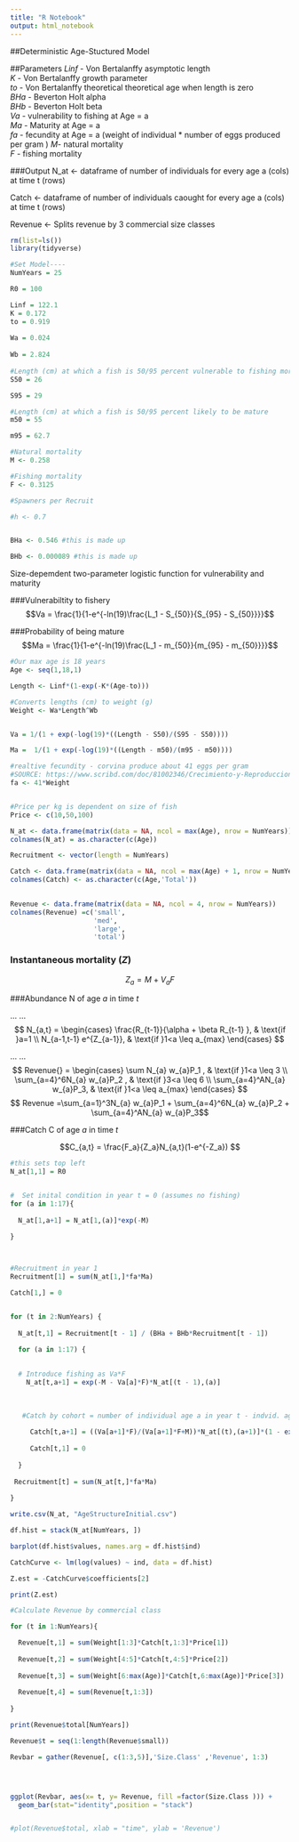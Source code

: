 ```yaml
---
title: "R Notebook"
output: html_notebook
---
```

##Deterministic Age-Stuctured Model


##Parameters
 *Linf* - Von Bertalanffy asymptotic length  
 *K* - Von Bertalanffy growth parameter  
 *to* - Von Bertalanffy theoretical theoretical age when length is zero  
 *BHa* - Beverton Holt alpha  
 *BHb* - Beverton Holt beta  
 *Va* - vulnerability to fishing at Age = a  
 *Ma* - Maturity at Age = a  
 *fa* - fecundity at Age = a  (weight of individual * number of eggs produced per gram )
 *M*- natural mortality  
 *F* - fishing mortality  

###Output
 N_at <- dataframe of number of individuals for every age a (cols) at time t (rows)
 
 Catch <- dataframe of number of individuals caought for every age a (cols) at time t (rows)
 
 Revenue <- Splits revenue by 3 commercial size classes 

```r
rm(list=ls())
library(tidyverse)

#Set Model----
NumYears = 25

R0 = 100

```


```r
Linf = 122.1
K = 0.172
to = 0.919
  
Wa = 0.024
  
Wb = 2.824
  
#Length (cm) at which a fish is 50/95 percent vulnerable to fishing mortality
S50 = 26

S95 = 29

#Length (cm) at which a fish is 50/95 percent likely to be mature
m50 = 55

m95 = 62.7

#Natural mortality
M <- 0.258

#Fishing mortality
F <- 0.3125

#Spawners per Recruit

#h <- 0.7


BHa <- 0.546 #this is made up

BHb <- 0.000089 #this is made up

```

Size-depemdent two-parameter logistic function for vulnerability and maturity

###Vulnerabiltity to fishery
$$Va = \frac{1}{1-e^{-ln(19)\frac{L_1 - S_{50}}{S_{95} - S_{50}}}}$$

###Probability of being mature
$$Ma = \frac{1}{1-e^{-ln(19)\frac{L_1 - m_{50}}{m_{95} - m_{50}}}}$$


```r

#Our max age is 18 years
Age <- seq(1,18,1)

Length <- Linf*(1-exp(-K*(Age-to)))

#Converts lengths (cm) to weight (g)
Weight <- Wa*Length^Wb


Va = 1/(1 + exp(-log(19)*((Length - S50)/(S95 - S50))))

Ma =  1/(1 + exp(-log(19)*((Length - m50)/(m95 - m50))))

#realtive fecundity - corvina produce about 41 eggs per gram 
#SOURCE: https://www.scribd.com/doc/81002346/Crecimiento-y-Reproduccion-de-corvina
fa <- 41*Weight


#Price per kg is dependent on size of fish
Price <- c(10,50,100)
```


```r
N_at <- data.frame(matrix(data = NA, ncol = max(Age), nrow = NumYears))
colnames(N_at) = as.character(c(Age))

Recruitment <- vector(length = NumYears)

Catch <- data.frame(matrix(data = NA, ncol = max(Age) + 1, nrow = NumYears))
colnames(Catch) <- as.character(c(Age,'Total'))
                        

Revenue <- data.frame(matrix(data = NA, ncol = 4, nrow = NumYears))
colnames(Revenue) =c('small',
                     'med',
                     'large',
                     'total')

```

### Instantaneous mortality (*Z*)
$$Z_a = M + V_aF $$

###Abundance N of age *a* in time *t*

\usepackage{amsmath}
...
...
$$
N_{a,t} =
\begin{cases}
\frac{R_{t-1}}{\alpha + \beta R_{t-1} }, & \text{if }a=1 \\
N_{a-1,t-1} e^{Z_{a-1}}, & \text{if }1<a \leq a_{max}
\end{cases}
$$



\usepackage{amsmath}
...
...
$$
Revenue{} =
\begin{cases}
\sum N_{a} w_{a}P_1 , & \text{if }1<a \leq 3 \\
\sum_{a=4}^6N_{a} w_{a}P_2 , & \text{if }3<a \leq 6 \\
\sum_{a=4}^AN_{a} w_{a}P_3, & \text{if }1<a \leq a_{max}
\end{cases}
$$
$$ Revenue =\sum_{a=1}^3N_{a} w_{a}P_1 + \sum_{a=4}^6N_{a} w_{a}P_2 + \sum_{a=4}^AN_{a} w_{a}P_3$$




###Catch C of age *a* in time *t*

$$C_{a,t} = \frac{F_a}{Z_a}N_{a,t}(1-e^{-Z_a}) $$



```r



#this sets top left
N_at[1,1] = R0


#  Set inital condition in year t = 0 (assumes no fishing)
for (a in 1:17){
 
  N_at[1,a+1] = N_at[1,(a)]*exp(-M)
  
}



#Recruitment in year 1
Recruitment[1] = sum(N_at[1,]*fa*Ma)

Catch[1,] = 0


for (t in 2:NumYears) {
  
  N_at[t,1] = Recruitment[t - 1] / (BHa + BHb*Recruitment[t - 1])

  for (a in 1:17) {
  
  
  # Introduce fishing as Va*F  
    N_at[t,a+1] = exp(-M - Va[a]*F)*N_at[(t - 1),(a)]
    
    
    
   #Catch by cohort = number of individual age a in year t - indvid. age a captured in year t
    
     Catch[t,a+1] = ((Va[a+1]*F)/(Va[a+1]*F+M))*N_at[(t),(a+1)]*(1 - exp(-M - Va[a+1]*F))
    
     Catch[t,1] = 0
    
  }
  
 Recruitment[t] = sum(N_at[t,]*fa*Ma)
      
}

write.csv(N_at, "AgeStructureInitial.csv")
```

```r

df.hist = stack(N_at[NumYears, ])

barplot(df.hist$values, names.arg = df.hist$ind)

CatchCurve <- lm(log(values) ~ ind, data = df.hist)

Z.est = -CatchCurve$coefficients[2]

print(Z.est)
```


```r

#Calculate Revenue by commercial class

for (t in 1:NumYears){

  Revenue[t,1] = sum(Weight[1:3]*Catch[t,1:3]*Price[1])
  
  Revenue[t,2] = sum(Weight[4:5]*Catch[t,4:5]*Price[2])
  
  Revenue[t,3] = sum(Weight[6:max(Age)]*Catch[t,6:max(Age)]*Price[3])
  
  Revenue[t,4] = sum(Revenue[t,1:3])
  
}
```


```r
print(Revenue$total[NumYears])

Revenue$t = seq(1:length(Revenue$small)) 

Revbar = gather(Revenue[, c(1:3,5)],'Size.Class' ,'Revenue', 1:3)




ggplot(Revbar, aes(x= t, y= Revenue, fill =factor(Size.Class ))) +
  geom_bar(stat="identity",position = "stack")


#plot(Revenue$total, xlab = "time", ylab = 'Revenue')

```

